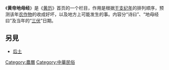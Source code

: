 《'''黄帝地母经'''》是《[[黄历|黄历]]》首页的一个栏目，作用是根据[[干支|干支纪年]]的排列顺序，预测该年[[农作物|农作物]]的收成好坏，以及地方上可能发生的事。内容分“诗曰”、“地母经曰”及当年的“[[三伏|三伏]]”日期。

==另見==
* [[后土|后土]]

[[Category:農曆|Category:農曆]]
[[Category:中華民俗|Category:中華民俗]]